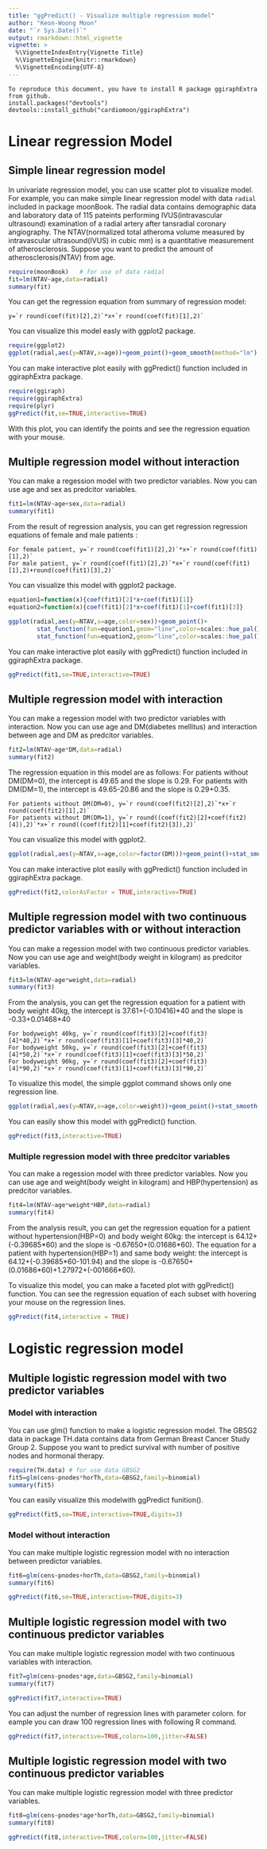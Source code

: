 ```yaml
---
title: "ggPredict() - Visualize multiple regression model"
author: "Keon-Woong Moon"
date: "`r Sys.Date()`"
output: rmarkdown::html_vignette
vignette: >
  %\VignetteIndexEntry{Vignette Title}
  %\VignetteEngine{knitr::rmarkdown}
  %\VignetteEncoding{UTF-8}
---
```


```
To reproduce this document, you have to install R package ggiraphExtra from github.
install.packages("devtools")
devtools::install_github("cardiomoon/ggiraphExtra")
```

# Linear regression Model

## Simple linear regression model

In univariate regression model, you can use scatter plot to visualize model. For example, you can make simple linear regression model with data `radial` included in package moonBook. The radial data contains demographic data and laboratory data of 115 pateints performing IVUS(intravascular ultrasound) examination of a radial artery after tansradial coronary angiography. The NTAV(normalized total atheroma volume measured by intravascular ultrasound(IVUS) in cubic mm) is a quantitative measurement of atherosclerosis. Suppose you want to predict the amount of atherosclerosis(NTAV) from age.

```r
require(moonBook)   # for use of data radial
fit=lm(NTAV~age,data=radial)
summary(fit)
```

You can get the regression equation from summary of regression model:

```
y=`r round(coef(fit)[2],2)`*x+`r round(coef(fit)[1],2)`
```

You can visualize this model easly with ggplot2 package.
```r
require(ggplot2)
ggplot(radial,aes(y=NTAV,x=age))+geom_point()+geom_smooth(method="lm")
```

You can make interactive plot easily with ggPredict() function included in ggiraphExtra package.

```r
require(ggiraph)
require(ggiraphExtra)
require(plyr)
ggPredict(fit,se=TRUE,interactive=TRUE)
```
With this plot, you can identify the points and see the regression equation with your mouse.


## Multiple regression model without interaction

You can make a regession model with two predictor variables. Now you can use age and sex as predcitor variables.


```r
fit1=lm(NTAV~age+sex,data=radial)
summary(fit1)
```

From the result of regression analysis, you can get regression regression equations of female and male patients :

```
For female patient, y=`r round(coef(fit1)[2],2)`*x+`r round(coef(fit1)[1],2)`
For male patient, y=`r round(coef(fit1)[2],2)`*x+`r round(coef(fit1)[1],2)+round(coef(fit1)[3],2)`
```

You can visualize this model with ggplot2 package.
```r

equation1=function(x){coef(fit1)[2]*x+coef(fit1)[1]}
equation2=function(x){coef(fit1)[2]*x+coef(fit1)[1]+coef(fit1)[3]}

ggplot(radial,aes(y=NTAV,x=age,color=sex))+geom_point()+
        stat_function(fun=equation1,geom="line",color=scales::hue_pal()(2)[1])+
        stat_function(fun=equation2,geom="line",color=scales::hue_pal()(2)[2])

```
You can make interactive plot easily with ggPredict() function included in ggiraphExtra package.
```r
ggPredict(fit1,se=TRUE,interactive=TRUE)
```


## Multiple regression model with interaction

You can make a regession model with two predictor variables with interaction. Now you can use age and DM(diabetes mellitus) and interaction between age and DM as predcitor variables.


```r
fit2=lm(NTAV~age*DM,data=radial)
summary(fit2)
```

The regression equation in this model are as follows: For patients without DM(DM=0), the intercept is 49.65 and the slope is 0.29. For patients with DM(DM=1), the intercept is 49.65-20.86 and the slope is 0.29+0.35.

```
For patients without DM(DM=0), y=`r round(coef(fit2)[2],2)`*x+`r round(coef(fit2)[1],2)`
For patients without DM(DM=1), y=`r round((coef(fit2)[2]+coef(fit2)[4]),2)`*x+`r round((coef(fit2)[1]+coef(fit2)[3]),2)`
```

You can visualize this model with ggplot2.

```r
ggplot(radial,aes(y=NTAV,x=age,color=factor(DM)))+geom_point()+stat_smooth(method="lm",se=FALSE)
```

You can make interactive plot easily with ggPredict() function included in ggiraphExtra package.
```r
ggPredict(fit2,colorAsFactor = TRUE,interactive=TRUE)
```

## Multiple regression model with two continuous predictor variables with or without interaction

You can make a regession model with two continuous predictor variables. Now you can use age and weight(body weight in kilogram) as predcitor variables.

```r
fit3=lm(NTAV~age*weight,data=radial)
summary(fit3)
```

From the analysis, you can get the regression equation for a patient with body weight 40kg, the intercept is 37.61+(-0.10416)\*40 and the slope is -0.33+0.01468\*40

```
For bodyweight 40kg, y=`r round(coef(fit3)[2]+coef(fit3)[4]*40,2)`*x+`r round(coef(fit3)[1]+coef(fit3)[3]*40,2)`
For bodyweight 50kg, y=`r round(coef(fit3)[2]+coef(fit3)[4]*50,2)`*x+`r round(coef(fit3)[1]+coef(fit3)[3]*50,2)`
For bodyweight 90kg, y=`r round(coef(fit3)[2]+coef(fit3)[4]*90,2)`*x+`r round(coef(fit3)[1]+coef(fit3)[3]*90,2)`
```

To visualize this model, the simple ggplot command shows only one regression line.

```r
ggplot(radial,aes(y=NTAV,x=age,color=weight))+geom_point()+stat_smooth(method="lm",se=FALSE)
```

You can easily show this model with ggPredict() function.

```r
ggPredict(fit3,interactive=TRUE)
```


### Multiple regression model with three predcitor variables

You can make a regession model with three predictor variables. Now you can use age and weight(body weight in kilogram) and HBP(hypertension) as predcitor variables.

```r
fit4=lm(NTAV~age*weight*HBP,data=radial)
summary(fit4)
```

From the analysis result, you can get the regression equation for a patient without hypertension(HBP=0) and body weight 60kg: the intercept is 64.12+(-0.39685\*60) and the slope is -0.67650+(0.01686\*60). The equation for a patient with hypertension(HBP=1) and same body weight: the intercept is 64.12+(-0.39685\*60-101.94) and the slope is -0.67650+(0.01686\*60)+1.27972+(-001666*60).

To visualize this model, you can make a faceted plot with ggPredict() function. You can see the regression equation of each subset with hovering your mouse on the regression lines. 

```r
ggPredict(fit4,interactive = TRUE)
```


# Logistic regression model

## Multiple logistic regression model with two predictor variables

### Model with interaction
You can use glm() function to make a logistic regression model. The GBSG2 data in package TH.data contains data from German Breast Cancer Study Group 2. Suppose you want to predict survival with number of positive nodes and hormonal therapy.

```r
require(TH.data) # for use data GBSG2
fit5=glm(cens~pnodes*horTh,data=GBSG2,family=binomial)
summary(fit5)
```

You can easily visualize this modelwith ggPredict funition().
```r
ggPredict(fit5,se=TRUE,interactive=TRUE,digits=3)
```
### Model without interaction

You can make multiple logistic regression model with no interaction between predictor variables.

```r
fit6=glm(cens~pnodes+horTh,data=GBSG2,family=binomial)
summary(fit6)
```

```r
ggPredict(fit6,se=TRUE,interactive=TRUE,digits=3)
```

## Multiple logistic regression model with two continuous predictor variables

You can make multiple logistic regression model with two continuous variables with interaction.


```r
fit7=glm(cens~pnodes*age,data=GBSG2,family=binomial)
summary(fit7)
```

```r
ggPredict(fit7,interactive=TRUE)
```

You can adjust the number of regression lines with parameter colorn. for eample you can draw 100 regression lines with following R command.

```r
ggPredict(fit7,interactive=TRUE,colorn=100,jitter=FALSE)
```

## Multiple logistic regression model with two continuous predictor variables

You can make multiple logistic regression model with three predictor variables.


```r
fit8=glm(cens~pnodes*age*horTh,data=GBSG2,family=binomial)
summary(fit8)
```

```r
ggPredict(fit8,interactive=TRUE,colorn=100,jitter=FALSE)
```
